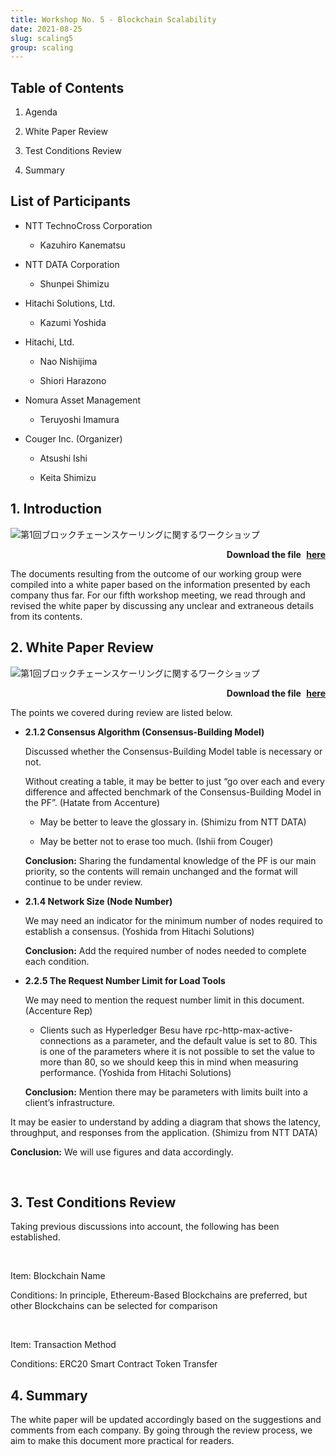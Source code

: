 ```yaml
---
title: Workshop No. 5 - Blockchain Scalability
date: 2021-08-25
slug: scaling5
group: scaling
---
```


## Table of Contents

1. Agenda

2. White Paper Review

3. Test Conditions Review

4. Summary

## List of Participants

- NTT TechnoCross Corporation

  - Kazuhiro Kanematsu

- NTT DATA Corporation

  - Shunpei Shimizu

- Hitachi Solutions, Ltd.

  - Kazumi Yoshida

- Hitachi, Ltd.

  - Nao Nishijima

  - Shiori Harazono

- Nomura Asset Management

  - Teruyoshi Imamura

- Couger Inc. (Organizer)

  - Atsushi Ishi

  - Keita Shimizu

## 1. Introduction

![第1回ブロックチェーンスケーリングに関するワークショップ](./images/img1.png)

<p style="text-align: right;font-weight:bold;">
  Download the file
  <a
    style="margin-left: 5px"
    href="/pdf/scaling5/2021_08_ethterakoya_5th_v002.pdf"
    target="_blank"
  >
    here
  </a>
</p>

The documents resulting from the outcome of our working group were compiled into a white paper based on the information presented by each company thus far. For our fifth workshop meeting, we read through and revised the white paper by discussing any unclear and extraneous details from its contents.

## 2. White Paper Review

![第1回ブロックチェーンスケーリングに関するワークショップ](./images/img2.png)

<p style="text-align: right;font-weight:bold;">
  Download the file
  <a
    style="margin-left: 5px"
    href="/pdf/scaling5/20210825_Ethereum_Performance_Metrics.pdf"
    target="_blank"
  >
    here
  </a>
</p>

The points we covered during review are listed below.

- **2.1.2 Consensus Algorithm (Consensus-Building Model)**

  Discussed whether the Consensus-Building Model table is necessary or not.

  Without creating a table, it may be better to just “go over each and every difference and affected benchmark of the Consensus-Building Model in the PF”. (Hatate from Accenture)

  - May be better to leave the glossary in. (Shimizu from NTT DATA)

  - May be better not to erase too much. (Ishii from Couger)

  **Conclusion:** Sharing the fundamental knowledge of the PF is our main priority, so the contents will remain unchanged and the format will continue to be under review.

- **2.1.4 Network Size (Node Number)**

  We may need an indicator for the minimum number of nodes required to establish a consensus. (Yoshida from Hitachi Solutions)

  **Conclusion:** Add the required number of nodes needed to complete each condition.

- **2.2.5 The Request Number Limit for Load Tools**

  We may need to mention the request number limit in this document. (Accenture Rep)

  - Clients such as Hyperledger Besu have rpc-http-max-active-connections as a parameter, and the default value is set to 80. This is one of the parameters where it is not possible to set the value to more than 80, so we should keep this in mind when measuring performance. (Yoshida from Hitachi Solutions)

  **Conclusion:** Mention there may be parameters with limits built into a client’s infrastructure.

It may be easier to understand by adding a diagram that shows the latency, throughput, and responses from the application. (Shimizu from NTT DATA)

**Conclusion:** We will use figures and data accordingly.

<br />

## 3. Test Conditions Review

Taking previous discussions into account, the following has been established.

<br />

Item: Blockchain Name

Conditions: In principle, Ethereum-Based Blockchains are preferred, but other Blockchains can be selected for comparison

<br />

Item: Transaction Method

Conditions: ERC20 Smart Contract Token Transfer

## 4. Summary

The white paper will be updated accordingly based on the suggestions and comments from each company. By going through the review process, we aim to make this document more practical for readers.
